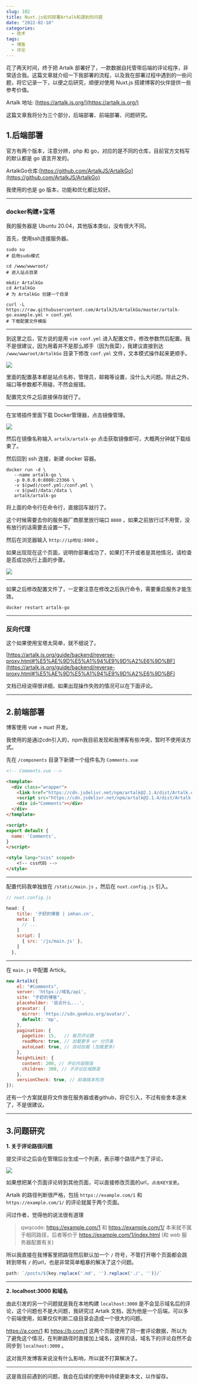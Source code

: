 ```yaml
---
slug: 102
title: Nuxt.js如何部署Artalk和遇到的问题
date: "2022-02-18"
categories: 
  - 技术
tags: 
  - 博客
  - 评论
---
```



花了两天时间，终于把 Artalk 部署好了，一款数据自托管带后端的评论程序，非常适合我。这篇文章就介绍一下我部署的流程，以及我在部署过程中遇到的一些问题，将它记录一下，以便之后研究，顺便对使用 Nuxt.js 搭建博客的伙伴提供一些参考价值。



Artalk 地址: [https://artalk.js.org/](https://artalk.js.org/)

这篇文章我将分为三个部分，后端部署、前端部署、问题研究。

## 1.后端部署

官方有两个版本，注意分辨，php 和 go，对应的是不同的仓库，目前官方文档写的默认都是 go 语言开发的。

ArtalkGo仓库:[https://github.com/ArtalkJS/ArtalkGo](https://github.com/ArtalkJS/ArtalkGo)

我使用的也是 go 版本，功能和优化都比较好。

---

### docker构建+宝塔

我的服务器是 Ubuntu 20.04，其他版本类似，没有很大不同。

首先，使用ssh连接服务器。

```shell
sudo su 
# 启用sudo模式

cd /www/wwwroot/
# 进入站点目录

mkdir ArtalkGo
cd ArtalkGo
# 为 ArtalkGo 创建一个目录

curl -L https://raw.githubusercontent.com/ArtalkJS/ArtalkGo/master/artalk-go.example.yml > conf.yml
# 下载配置文件模版

```

---

到这里之后，官方说的是用 `vim conf.yml` 进入配置文件，修改参数然后配置。我不是很建议，因为用着并不是那么顺手（因为我菜），我建议直接到达 `/www/wwwroot/ArtalkGo` 目录下修改 `conf.yml` 文件，文本模式操作起来更顺手。

![](https://imgurl.zburu.com/images/2022/02/18/1861474b101c0fb69d42e7f922a52fea.png)

里面的配置基本都是站点名称，管理员，邮箱等设置，没什么大问题。除此之外，端口等参数都不用碰，不然会报错。

配置完文件之后直接保存就行了。

---

在宝塔插件里面下载 Docker管理器，点击镜像管理。

![](https://imgurl.zburu.com/images/2022/02/18/d2d1227986b852267f027bd6f815b7e9.png)

然后在镜像名称输入 `artalk/artalk-go` 点击获取镜像即可，大概两分钟就下载结束了。

然后回到 ssh 连接，新建 docker 容器。

```shell
docker run -d \
   --name artalk-go \
   -p 0.0.0.0:8080:23366 \
   -v $(pwd)/conf.yml:/conf.yml \
   -v $(pwd)/data:/data \
   artalk/artalk-go
```

将上面的命令行在命令行，直接回车就行了。

这个时候需要去你的服务器厂商那里放行端口 `8080` ，如果之前放行过不用管，没有放行的话需要去设置一下。

然后在浏览器输入 `http://ip地址:8080` 。

如果出现现在这个页面，说明你部署成功了，如果打不开或者是其他情况，请检查是否成功执行上面的步骤。

![](https://imgurl.zburu.com/images/2022/02/18/571d246b4aa2e9574a2a543364a965d2.png)

---

如果之后修改配置文件了，一定要注意在修改之后执行命令，需要重启服务才能生效。

```shell
docker restart artalk-go
```

---

### 反向代理

这个如果使用宝塔太简单，就不细说了。

[https://artalk.js.org/guide/backend/reverse-proxy.html#%E5%AE%9D%E5%A1%94%E9%9D%A2%E6%9D%BF](https://artalk.js.org/guide/backend/reverse-proxy.html#%E5%AE%9D%E5%A1%94%E9%9D%A2%E6%9D%BF)

文档已经说得很详细，如果出现操作失败的情况可以在下面评论。

---


## 2.前端部署

博客使用 vue + nuxt 开发。

我使用的是通过cdn引入的，npm我目前发现和我博客有些冲突，暂时不使用该方式。

先在 `/components` 目录下新建一个组件名为 `Comments.vue`

```html
<!-- Comments.vue -->

<template>
  <div class="wrapper">
	<link href="https://cdn.jsdelivr.net/npm/artalk@2.1.4/dist/Artalk.css" rel="stylesheet">
	<script src="https://cdn.jsdelivr.net/npm/artalk@2.1.4/dist/Artalk.js"></script>
	<div id="Comments"></div>
  </div>
</template>

<script>
export default {
  name: 'Comments',
}
</script>

<style lang="scss" scoped>
	<!-- css代码 -->
</style>
```

---

配置代码我单独放在 `/static/main.js` ，然后在 `nuxt.config.js` 引入。

```js
// nuxt.config.js

head: {
    title: '子舒的博客 | imhan.cn',
    meta: [
      // ...
    ]
    script: [
      { src: '/js/main.js' },
    ]
  },
```

---

在 `main.js` 中配置 Artick。

```js
new Artalk({
	el: "#Comments",
	server: 'https://域名/api',
	site: "子舒的博客",
	placeholder: '说点什么...',
	gravatar: {
	  mirror: 'https://sdn.geekzu.org/avatar/',
	  default: 'mp',
	},
	pagination: {
	  pageSize: 15,   // 每页评论数
	  readMore: true, // 加载更多 or 分页条
	  autoLoad: true, // 自动加载 (加载更多)
	},
	heightLimit: {
	  content: 200, // 评论内容限高
	  children: 300, // 子评论区域限高
	},
	versionCheck: true, // 前端版本检测
});
```


还有一个方案就是将文件放在服务器或者github，将它引入，不过有些舍本逐末了，不是很建议。

---

## 3.问题研究

**1. 关于评论路径问题**

提交评论之后会在管理后台生成一个列表，表示哪个路径产生了评论，

![](https://imgurl.zburu.com/images/2022/02/18/5bb72fd1a3427c31aaaf91c8637435c8.png)

如果想把某个页面评论转到其他页面，可以直接修改页面的url，`点击KEY变更`。

Artalk 的路径判断很严格，包括 `https://example.com/1` 和 `https://example.com/1/` 的评论就属于两个页面。

问过作者，觉得他的说法很有道理

>qwqcode: https://example.com/1 和 https://example.com/1/ 本来就不属于相同路径，后者等价于 https://example.com/1/index.html (和 web 服务器配置有关)

所以我直接在我博客里把路径然后默认加一个 `/` 符号，不管打开哪个页面都会跳转到带有 `/` 的url，也是非常简单粗暴的解决了这个问题。

```js
path: `/posts/${key.replace('.md', '').replace('./', '')}/`
```

---

**2. localhost:3000 和域名**

由此引发的另一个问题就是我在本地构建 `localhost:3000` 是不会显示域名后的评论，这个问题也不是大问题，我研究过 Artalk 文档，因为他是一个后端，可以多个前端使用，如果仅仅判断二级目录会造成一个很大的问题。

https://a.com/1 和 https://b.com/1  这两个页面使用了同一套评论数据，所以为了避免这个情况，在判断路径时直接加上域名，这样的话，域名下的评论自然不会同步到 `localhost:3000` 。

这对我开发博客来说没有什么影响，所以就不打算解决了。


---


这是我目前遇到的问题，我会在后续的使用中持续更新本文，以作留存。